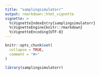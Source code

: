 ```yaml
---
title: "samplingsimulatorr"
output: rmarkdown::html_vignette
vignette: >
  %\VignetteIndexEntry{samplingsimulatorr}
  %\VignetteEngine{knitr::rmarkdown}
  %\VignetteEncoding{UTF-8}
---
```


```r
knitr::opts_chunk$set(
  collapse = TRUE,
  comment = "#>"
)
```

```r
library(samplingsimulatorr)
```
